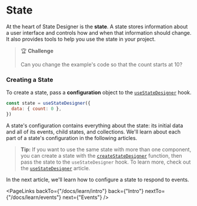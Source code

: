# State

At the heart of State Designer is the **state**. A state stores information about a user interface and controls how and when that information should change. It also provides tools to help you use the state in your project.

<LiveView snippet="state" />

> 🏆 **Challenge**
>
> Can you change the example's code so that the count starts at 10?

### Creating a State

To create a state, pass a **configuration** object to the [`useStateDesigner`](/docs/api/useStateDesigner) hook.

```jsx
const state = useStateDesigner({
  data: { count: 0 },
})
```

A state's configuration contains everything about the state: its initial data and all of its events, child states, and collections. We'll learn about each part of a state's configuration in the following articles.

> **Tip:** If you want to use the same state with more than one component, you can create a state with the [`createStateDesigner`](/docs/api/useStateDesigner) function, then pass the state to the `useStateDesigner` hook. To learn more, check out the [`useStateDesigner`](/docs/api/useStateDesigner) article.

In the next article, we'll learn how to configure a state to respond to events.

<PageLinks
  backTo={"/docs/learn/intro"}
  back={"Intro"}
  nextTo={"/docs/learn/events"}
  next={"Events"}
/>
